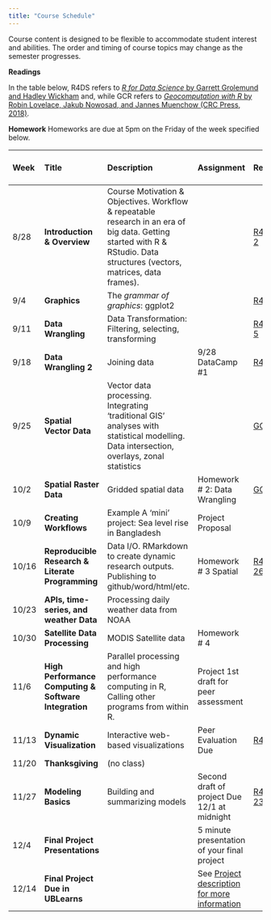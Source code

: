 ```yaml
---
title: "Course Schedule"
---
```



Course content is designed to be flexible to accommodate student interest and abilities.  The order and timing of course topics may change as the semester progresses.  

**Readings**

In the table below, R4DS refers to [_R for Data Science_ by Garrett Grolemund and Hadley Wickham](http://r4ds.had.co.nz) and, while GCR refers to [_Geocomputation with R_ by Robin Lovelace, Jakub Nowosad, and Jannes Muenchow (CRC Press, 2018)](https://geocompr.robinlovelace.net/).

**Homework**
Homeworks are due at 5pm on the Friday of the week specified below.

| Week    |  Title   | Description |  Assignment | Readings | Package Presentation Group |
|:--|:--|:----------------------------------------|:---------|:---|---:|
| 8/28    | **Introduction & Overview** | Course Motivation & Objectives. Workflow & repeatable research in an era of big data. Getting started with R & RStudio. Data structures (vectors, matrices, data frames).| | [R4DS 1-2](http://r4ds.had.co.nz) |
| 9/4 | **Graphics** | The _grammar of graphics_: ggplot2 |  | [R4DS 3](http://r4ds.had.co.nz) |  |
| 9/11 | **Data Wrangling ** | Data Transformation: Filtering, selecting, transforming  | | [R4DS 4-5](http://r4ds.had.co.nz) | 1|
| 9/18 | **Data Wrangling 2** | Joining data | 9/28 DataCamp #1 | [R4DS ](http://r4ds.had.co.nz) | 2 |
| 9/25 | **Spatial Vector Data** | Vector data processing. Integrating ‘traditional GIS’ analyses with statistical modelling.  Data intersection, overlays, zonal statistics |  | [GCR 1-2](https://geocompr.robinlovelace.net/) | 3 |
| 10/2 | **Spatial Raster Data** | Gridded spatial data |  Homework # 2: Data Wrangling | [GCR 3-4](https://geocompr.robinlovelace.net/) | 4|
| 10/9 | **Creating Workflows** | Example A 'mini' project: Sea level rise in Bangladesh | Project Proposal |  | 5|
| 10/16 | **Reproducible Research & Literate Programming ** | Data I/O. RMarkdown to create dynamic research outputs.  Publishing to github/word/html/etc.| Homework # 3 Spatial|  [R4DS 11, 26-30](http://r4ds.had.co.nz) | 6 |
| 10/23 | **APIs, time-series, and weather Data ** | Processing daily weather data from NOAA  |  | | 7|
| 10/30 | **Satellite Data Processing** | MODIS Satellite data |Homework # 4  |   | 8 |
| 11/6 | **High Performance Computing & Software Integration** | Parallel processing and high performance computing in R, Calling other programs from within R. | Project 1st draft for peer assessment| | 9 |
| 11/13 | **Dynamic Visualization** | Interactive web-based visualizations|  Peer Evaluation Due |[R4DS 28](http://r4ds.had.co.nz) | 10 |
| 11/20 | **Thanksgiving** | (no class)   |  | |
| 11/27 | **Modeling Basics**  |  Building and summarizing models | Second draft of project Due 12/1 at midnight |  [R4DS 23-25](http://r4ds.had.co.nz) |
| 12/4 | **Final Project Presentations** | | 5 minute presentation of your final project | |
| 12/14 | **Final Project Due in UBLearns** | | See <a href=Project.html>Project description for more information</a> |
